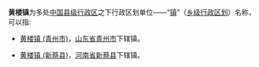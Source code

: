 '''黄楼镇'''为多处[[中华人民共和国行政区划|中国]][[县级行政区|县级行政区]]之下行政区划单位——“[[镇|镇]]”（[[乡级行政区划|乡级行政区划]]）名称，可以指:

* [[黄楼镇_(青州市)|黄楼镇 (青州市)]]，[[山东省|山东省]][[青州市|青州市]]下辖镇。

* [[黄楼镇_(新蔡县)|黄楼镇 (新蔡县)]]，[[河南省|河南省]][[新蔡县|新蔡县]]下辖镇。

{{disambig|H黄楼镇|Cat=三字中国镇名消歧义}}